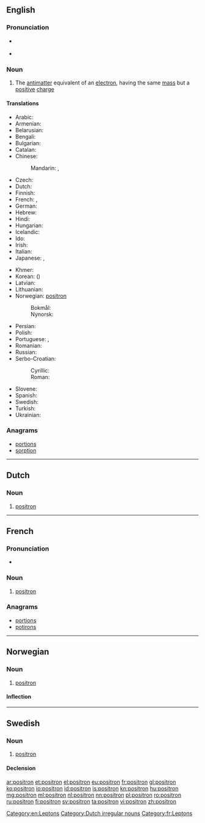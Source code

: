 {{also|Positron|positrón}}
==English==

===Pronunciation===
* {{a|UK}} {{IPA|/ˈpɒz.ɪ.trɒn/}}
* {{a|US}} {{IPA|/ˈpɑ.zɪ.trɑn/}}

===Noun===
{{en-noun}}

# {{context|particle|lang=en}} The [[antimatter]] equivalent of an [[electron]], having the same [[mass]] but a [[positive]] [[charge]]

====Translations====
{{trans-top|positron}}
* Arabic: {{t-|ar|بوزيترون|m|tr=buzitruun|sc=Arab}}
* Armenian: {{t-|hy|պոզիտրոն|tr=pozitron}}
* Belarusian: {{t-|be|пазітрон|m|tr=pazitrón|sc=Cyrl}}
* Bengali: {{t-|bn|পজিট্রন|tr=pôjiţrôn|sc=Beng}}
* Bulgarian: {{t-|bg|позитрон|m|tr=pozitrón|sc=Cyrl}}
* Catalan: {{t+|ca|positró|m}}
* Chinese:
*: Mandarin: {{t|cmn|正電子|sc=Hani}}, {{t|cmn|正电子|tr=zhèngdiànzǐ|sc=Hani}}
* Czech: {{t-|cs|pozitron|m}}
* Dutch: {{t+|nl|positron}}
* Finnish: {{t+|fi|positroni}}
* French: {{t+|fr|positron|m}}, {{t+|fr|positon|m}}
* German: {{t+|de|Positron|n}}
* Hebrew: {{t+|he|פוזיטרון|sc=Hebr}}
* Hindi: {{t-|hi|धनाणु|tr=dhanaanu|sc=Deva}}
* Hungarian: {{t+|hu|pozitron}}
* Icelandic: {{t-|is|jáeind|f}}
* Ido: {{t+|io|antielektrono}}
* Irish: {{t-|ga|posatrón|m}}
* Italian: {{t-|it|positrone|m}}
* Japanese: {{t-|ja|陽電子|tr=ようでんし, yōdenshi|sc=Jpan}}, {{t-|ja|ポジトロン|tr=pojitoron|sc=Jpan}}
{{trans-mid}}
* Khmer: {{t-|km|វិជ្ជមានាណូ|tr=vijjea’mien-e-anoo|sc=Khmr}}
* Korean: {{t+|ko|양전자|tr=yangjeonja|sc=Kore}} ({{t+|ko|陽電子|sc=Kore}})
* Latvian: {{t-|lv|pozitrons|m}}
* Lithuanian: {{t-|lt|pozitronas|m}}
* Norwegian: [[#Norwegian|positron]]
*: Bokmål: {{t-|nb|positron}}
*: Nynorsk: {{t+|nn|positron}}
* Persian: {{t-|fa|پوزیترون|tr=positron|sc=fa-Arab}}
* Polish: {{t-|pl|pozyton|m}}
* Portuguese: {{qualifier|Brazil}} {{t+|pt|pósitron|m}}, {{qualifier|Portugal}} {{t-|pt|positrão|m}}
* Romanian: {{t+|ro|pozitron|m}}
* Russian: {{t+|ru|позитрон|m|tr=pozitrón}}
* Serbo-Croatian:
*: Cyrillic: {{t-|sh|позитрон}}
*: Roman: {{t-|sh|pozitron|m}}
* Slovene: {{t+|sl|pozitron|m}}
* Spanish: {{t+|es|positrón|m}}
* Swedish: {{t+|sv|positron}}
* Turkish: {{t+|tr|pozitron}}
* Ukrainian: {{t-|uk|позитрон|m|tr=pozytrón|sc=Cyrl}}
{{trans-bottom}}

===Anagrams===
* [[portions#English|portions]]
* [[sorption#English|sorption]]

[[Category:en:Leptons]]

----

==Dutch==
{{wikipedia|lang=nl}}

===Noun===
{{nl-noun|n|positronen|-}}

# {{context|physics|lang=nl}} [[#English|positron]]

[[Category:Dutch irregular nouns]]

----

==French==

===Pronunciation===
* {{audio|Fr-Paris--positron.ogg|Audio (Paris)}}

===Noun===
{{fr-noun|m}}

# {{context|particle|lang=fr}} [[positron#English|positron]]

===Anagrams===
* [[portions#French|portions]]
* [[potirons#French|potirons]]

[[Category:fr:Leptons]]

----

==Norwegian==

===Noun===
{{head|no|noun|g=n}}

# [[#English|positron]]

====Inflection====
{{no-noun-infl|nb-class=n3|nn-class=n1}}

----

==Swedish==

===Noun===
{{sv-noun|c}}

# [[#English|positron]]

====Declension====
{{sv-noun-reg-er}}

[[ar:positron]]
[[et:positron]]
[[el:positron]]
[[eu:positron]]
[[fr:positron]]
[[gl:positron]]
[[ko:positron]]
[[io:positron]]
[[id:positron]]
[[is:positron]]
[[kn:positron]]
[[hu:positron]]
[[mg:positron]]
[[ml:positron]]
[[nl:positron]]
[[nn:positron]]
[[pl:positron]]
[[ro:positron]]
[[ru:positron]]
[[fi:positron]]
[[sv:positron]]
[[ta:positron]]
[[vi:positron]]
[[zh:positron]]